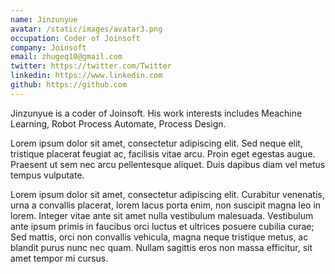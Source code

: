 ```yaml
---
name: Jinzunyue
avatar: /static/images/avatar3.png
occupation: Coder of Joinsoft
company: Joinsoft
email: zhugeq10@gmail.com
twitter: https://twitter.com/Twitter
linkedin: https://www.linkedin.com
github: https://github.com
---
```


Jinzunyue is a coder of Joinsoft. His work interests includes Meachine Learning, Robot Process Automate, Process Design.

Lorem ipsum dolor sit amet, consectetur adipiscing elit. Sed neque elit, tristique placerat feugiat ac, facilisis vitae arcu. Proin eget egestas augue. Praesent ut sem nec arcu pellentesque aliquet. Duis dapibus diam vel metus tempus vulputate.

Lorem ipsum dolor sit amet, consectetur adipiscing elit. Curabitur venenatis, urna a convallis placerat, lorem lacus porta enim, non suscipit magna leo in lorem. Integer vitae ante sit amet nulla vestibulum malesuada. Vestibulum ante ipsum primis in faucibus orci luctus et ultrices posuere cubilia curae; Sed mattis, orci non convallis vehicula, magna neque tristique metus, ac blandit purus nunc nec quam. Nullam sagittis eros non massa efficitur, sit amet tempor mi cursus.
